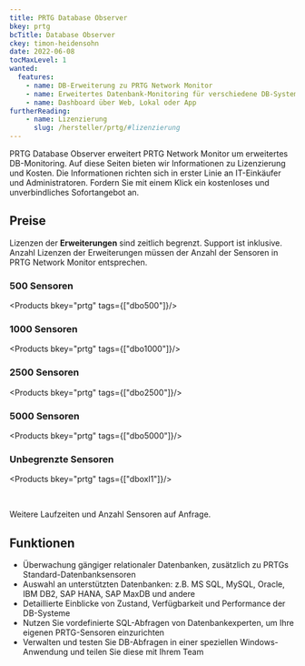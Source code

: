 ```yaml
---
title: PRTG Database Observer
bkey: prtg
bcTitle: Database Observer
ckey: timon-heidensohn
date: 2022-06-08
tocMaxLevel: 1
wanted:
  features:
    - name: DB-Erweiterung zu PRTG Network Monitor
    - name: Erweitertes Datenbank-Monitoring für verschiedene DB-Systeme
    - name: Dashboard über Web, Lokal oder App
furtherReading:
    - name: Lizenzierung
      slug: /hersteller/prtg/#lizenzierung
---
```





<Intro>

PRTG Database Observer erweitert PRTG Network Monitor um erweitertes DB-Monitoring.
Auf diese Seiten bieten wir Informationen zu Lizenzierung und Kosten.
Die Informationen richten sich in erster Linie an IT-Einkäufer und Administratoren.
Fordern Sie mit einem Klick ein kostenloses und unverbindliches Sofortangebot an.

</Intro>

<TOC />


## Preise

<Info>

Lizenzen der **Erweiterungen** sind zeitlich begrenzt. Support ist inklusive.
Anzahl Lizenzen der Erweiterungen müssen der Anzahl der Sensoren in PRTG Network Monitor entsprechen.

</Info>


### 500 Sensoren

<Products bkey="prtg" tags={["dbo500"]}/>

### 1000 Sensoren

<Products bkey="prtg" tags={["dbo1000"]}/>


### 2500 Sensoren

<Products bkey="prtg" tags={["dbo2500"]}/>

### 5000 Sensoren

<Products bkey="prtg" tags={["dbo5000"]}/>

### Unbegrenzte Sensoren

<Products bkey="prtg" tags={["dboxl1"]}/>


<br />

<GetInTouch variant="info">

Weitere Laufzeiten und Anzahl Sensoren auf Anfrage.

</GetInTouch>



## Funktionen

<ArrowList>

- Überwachung gängiger relationaler Datenbanken, zusätzlich zu PRTGs Standard-Datenbanksensoren
- Auswahl an unterstützten Datenbanken: z.B. MS SQL, MySQL, Oracle, IBM DB2, SAP HANA, SAP MaxDB und andere
- Detaillierte Einblicke von Zustand, Verfügbarkeit und Performance der DB-Systeme
- Nutzen Sie vordefinierte SQL-Abfragen von Datenbankexperten, um Ihre eigenen PRTG-Sensoren einzurichten
- Verwalten und testen Sie DB-Abfragen in einer speziellen Windows-Anwendung und teilen Sie diese mit Ihrem Team

</ArrowList>


<GetInTouch theme="light"/>
